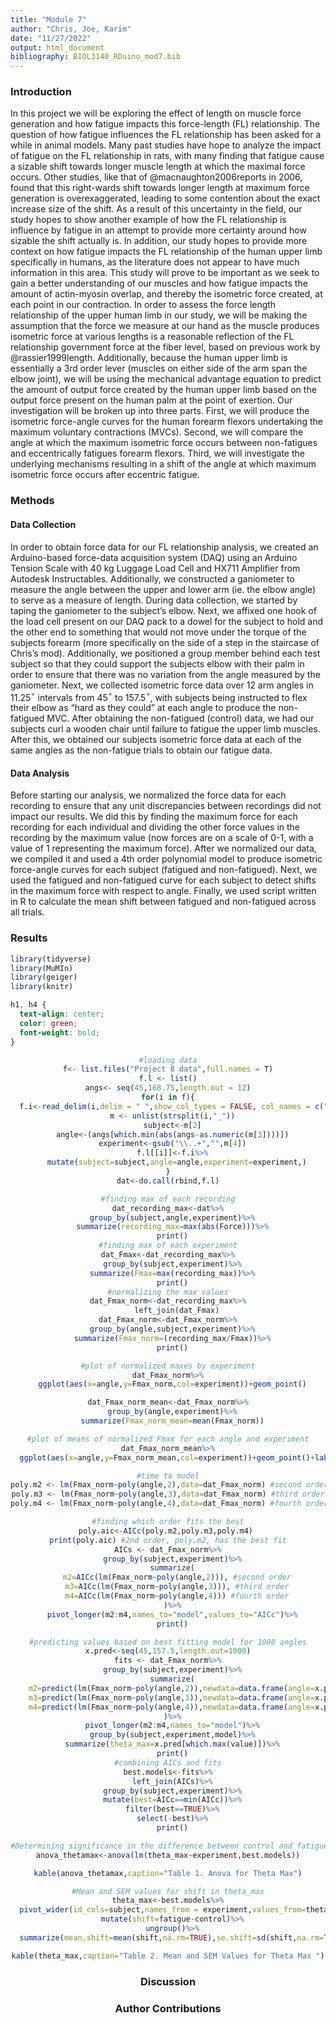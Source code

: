 ```yaml
---
title: "Module 7"
author: "Chris, Joe, Karim"
date: "11/27/2022"
output: html_document
bibliography: BIOL3140_RDuino_mod7.bib
---
```


### Introduction

In this project we will be exploring the effect of length on muscle force generation and how fatigue impacts this force-length (FL) relationship. The question of how fatigue influences the FL relationship has been asked for a while in animal models. Many past studies have hope to analyze the impact of fatigue on the FL relationship in rats, with many finding that fatigue cause a sizable shift towards longer muscle length at which the maximal force occurs. Other studies, like that of @macnaughton2006reports in 2006, found that this right-wards shift towards longer length at maximum force generation is overexaggerated, leading to some contention about the exact increase size of the shift. As a result of this uncertainty in the field, our study hopes to show another example of how the FL relationship is influence by fatigue in an attempt to provide more certainty around how sizable the shift actually is. In addition, our study hopes to provide more context on how fatigue impacts the FL relationship of the human upper limb specifically in humans, as the literature does not appear to have much information in this area. This study will prove to be important as we seek to gain a better understanding of our muscles and how fatigue impacts the amount of actin-myosin overlap, and thereby the isometric force created, at each point in our contraction.
	In order to assess the force length relationship of the upper human limb in our study, we will be making the assumption that the force we measure at our hand as the muscle produces isometric force at various lengths is a reasonable reflection of the FL relationship government force at the fiber level, based on previous work by @rassier1999length. Additionally, because the human upper limb is essentially a 3rd order lever (muscles on either side of the arm span the elbow joint), we will be using the mechanical advantage equation to predict the amount of output force created by the human upper limb based on the output force present on the human palm at the point of exertion. Our investigation will be broken up into three parts. First, we will produce the isometric force-angle curves for the human forearm flexors undertaking the maximum voluntary contractions (MVCs). Second, we will compare the angle at which the maximum isometric force occurs between non-fatigues and eccentrically fatigues forearm flexors. Third, we will investigate the underlying mechanisms resulting in a shift of the angle at which maximum isometric force occurs after eccentric fatigue.



### Methods

#### Data Collection
In order to obtain force data for our FL relationship analysis, we created an Arduino-based force-data acquisition system (DAQ) using an Arduino Tension Scale with 40 kg Luggage Load Cell and HX711 Amplifier from Autodesk Instructables. Additionally, we constructed a ganiometer to measure the angle between the upper and lower arm (ie. the elbow angle) to serve as a measure of length. During data collection, we started by taping the ganiometer to the subject’s elbow. Next, we affixed one hook of the load cell present on our DAQ pack to a dowel for the subject to hold and the other end to something that would not move under the torque of the subjects forearm (more specifically on the side of a step in the staircase of Chris’s mod). Additionally, we positioned a group member behind each test subject  so that they could support the subjects elbow with their palm in order to ensure that there was no variation from the angle measured by the ganiometer. Next, we collected isometric force data over 12 arm angles in 11.25$^\circ$ intervals from 45$^\circ$ to 157.5$^\circ$, with subjects being instructed to flex their elbow as “hard as they could” at each angle to produce the non-fatigued MVC. After obtaining the non-fatigued (control) data, we had our subjects curl a wooden chair until failure to fatigue the upper limb muscles. After this, we obtained our subjects isometric force data at each of the same angles as the non-fatigue trials to obtain our fatigue data. 

#### Data Analysis
Before starting our analysis, we normalized the force data for each recording to ensure that any unit discrepancies between recordings did not impact our results. We did this by finding the maximum force for each recording for each individual and dividing the other force values in the recording by the maximum value (now forces are on a scale of 0-1, with a value of 1 representing the maximum force). After we normalized our data, we compiled it and used a 4th order polynomial model to produce isometric force-angle curves for each subject (fatigued and non-fatigued). Next, we used the fatigued and non-fatigued curve for each subject to detect shifts in the maximum force with respect to angle. Finally, we used script written in R to calculate the mean shift between fatigued and non-fatigued across all trials.


### Results

```r
library(tidyverse)
library(MuMIn)
library(geiger)
library(knitr)
```

```css
h1, h4 {
  text-align: center;
  color: green;
  font-weight: bold;
}
```

<center>
```r
#loading data
f<- list.files("Project 8 data",full.names = T)
f.l <- list()
angs<- seq(45,168.75,length.out = 12)
for(i in f){
  f.i<-read_delim(i,delim = " ",show_col_types = FALSE, col_names = c("Reading","Force","Unit"))
  m <- unlist(strsplit(i,"_"))
  subject<-m[2]
  angle<-(angs[which.min(abs(angs-as.numeric(m[3])))])
  experiment<-gsub("\\..+","",m[4])
  f.l[[i]]<-f.i%>%
    mutate(subject=subject,angle=angle,experiment=experiment,)
}
dat<-do.call(rbind,f.l)
```
```r
#finding max of each recording
dat_recording_max<-dat%>%
  group_by(subject,angle,experiment)%>%
  summarize(recording_max=max(abs(Force)))%>%
  print()
#finding max of each experiment
dat_Fmax<-dat_recording_max%>%
  group_by(subject,experiment)%>%
  summarize(Fmax=max(recording_max))%>%
  print()
#normalizing the max values
dat_Fmax_norm<-dat_recording_max%>%
    left_join(dat_Fmax)
dat_Fmax_norm<-dat_Fmax_norm%>%
  group_by(angle,subject,experiment)%>%
  summarize(Fmax_norm=(recording_max/Fmax))%>%
  print()
```
```r
#plot of normalized maxes by experiment
dat_Fmax_norm%>%
  ggplot(aes(x=angle,y=Fmax_norm,col=experiment))+geom_point()
```
```r
dat_Fmax_norm_mean<-dat_Fmax_norm%>%
  group_by(angle,experiment)%>%
  summarize(Fmax_norm_mean=mean(Fmax_norm))
```
```r
#plot of means of normalized Fmax for each angle and experiment
dat_Fmax_norm_mean%>%
  ggplot(aes(x=angle,y=Fmax_norm_mean,col=experiment))+geom_point()+labs(y="Mean Normalized Fmax", x="Angle")
```
```r
#time to model
poly.m2 <- lm(Fmax_norm~poly(angle,2),data=dat_Fmax_norm) #second order
poly.m3 <- lm(Fmax_norm~poly(angle,3),data=dat_Fmax_norm) #third order
poly.m4 <- lm(Fmax_norm~poly(angle,4),data=dat_Fmax_norm) #fourth order

#finding which order fits the best
poly.aic<-AICc(poly.m2,poly.m3,poly.m4) 
print(poly.aic) #2nd order, poly.m2, has the best fit
AICs <- dat_Fmax_norm%>%
  group_by(subject,experiment)%>%
  summarize(
    m2=AICc(lm(Fmax_norm~poly(angle,2))), #second order
    m3=AICc(lm(Fmax_norm~poly(angle,3))), #third order
    m4=AICc(lm(Fmax_norm~poly(angle,4))) #fourth order
  )%>%
  pivot_longer(m2:m4,names_to="model",values_to="AICc")%>%
  print()
```
```r
#predicting values based on best fitting model for 1000 angles
x.pred<-seq(45,157.5,length.out=1000)
fits <- dat_Fmax_norm%>%
  group_by(subject,experiment)%>%
  summarize(
    m2=predict(lm(Fmax_norm~poly(angle,2)),newdata=data.frame(angle=x.pred)), #second order
    m3=predict(lm(Fmax_norm~poly(angle,3)),newdata=data.frame(angle=x.pred)), #third order
    m4=predict(lm(Fmax_norm~poly(angle,4)),newdata=data.frame(angle=x.pred)) #fourth order
  )%>%
  pivot_longer(m2:m4,names_to="model")%>%
  group_by(subject,experiment,model)%>%
  summarize(theta_max=x.pred[which.max(value)])%>%
  print()
#combining AICs and fits
best.models<-fits%>%
  left_join(AICs)%>%
  group_by(subject,experiment)%>%
  mutate(best=AICc==min(AICc))%>%
  filter(best==TRUE)%>%
  select(-best)%>%
  print()
```
```r
#Determining significance in the difference between control and fatigue theta_max? 
anova_thetamax<-anova(lm(theta_max~experiment,best.models))
```
```r
kable(anova_thetamax,caption="Table 1. Anova for Theta Max")
```
```r
#Mean and SEM values for shift in theta_max
theta_max<-best.models%>%
  pivot_wider(id_cols=subject,names_from = experiment,values_from=theta_max)%>%
  mutate(shift=fatigue-control)%>%
  ungroup()%>%
  summarize(mean.shift=mean(shift,na.rm=TRUE),se.shift=sd(shift,na.rm=TRUE)/sqrt(length(shift)))
```
```r
kable(theta_max,caption="Table 2. Mean and SEM Values for Theta Max ")
```


### Discussion



### Author Contributions





